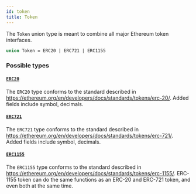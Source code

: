 ```yaml
---
id: token
title: Token
---
```



The `Token` union type is meant to combine all major Ethereum token interfaces.

```graphql
union Token = ERC20 | ERC721 | ERC1155
```


### Possible types

#### [`ERC20`](/cyberconnect/reference/objects/erc20) 

The `ERC20` type conforms to the standard described in https://ethereum.org/en/developers/docs/standards/tokens/erc-20/.
Added fields include symbol, decimals.


#### [`ERC721`](/cyberconnect/reference/objects/erc721) 

The `ERC721` type conforms to the standard described in https://ethereum.org/en/developers/docs/standards/tokens/erc-721/.
Added fields include symbol, decimals.


#### [`ERC1155`](/cyberconnect/reference/objects/erc1155) 

The `ERC1155` type conforms to the standard described in https://ethereum.org/en/developers/docs/standards/tokens/erc-1155/.
ERC-1155 token can do the same functions as an ERC-20 and ERC-721 token, and even both at the same time.




